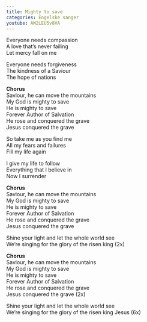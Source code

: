 ```yaml
---
title: Mighty to save
categories: Engelske sanger
youtube: AW2LEU5v8VA
---
```


Everyone needs compassion  
A love that's never failing  
Let mercy fall on me

Everyone needs forgiveness  
The kindness of a Saviour  
The hope of nations

**Chorus**  
Saviour, he can move the mountains  
My God is mighty to save  
He is mighty to save  
Forever Author of Salvation  
He rose and conquered the grave  
Jesus conquered the grave

So take me as you find me  
All my fears and failures  
Fill my life again

I give my life to follow  
Everything that I believe in  
Now I surrender

**Chorus**  
Saviour, he can move the mountains  
My God is mighty to save  
He is mighty to save  
Forever Author of Salvation  
He rose and conquered the grave  
Jesus conquered the grave

Shine your light and let the whole world see  
We're singing for the glory of the risen king (2x)

**Chorus**  
Saviour, he can move the mountains  
My God is mighty to save  
He is mighty to save  
Forever Author of Salvation  
He rose and conquered the grave  
Jesus conquered the grave
(2x)

Shine your light and let the whole world see  
We're singing for the glory of the risen king Jesus (6x)


